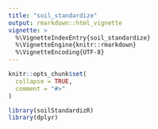 ```yaml
---
title: "soil_standardize"
output: rmarkdown::html_vignette
vignette: >
  %\VignetteIndexEntry{soil_standardize}
  %\VignetteEngine{knitr::rmarkdown}
  %\VignetteEncoding{UTF-8}
---
```


```r
knitr::opts_chunk$set(
  collapse = TRUE,
  comment = "#>"
)
```

```r
library(soilStandardizR)
library(dplyr)
```

